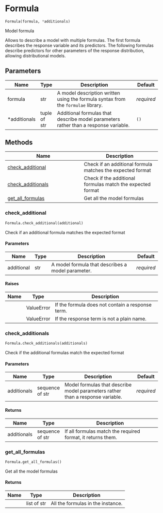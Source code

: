 # Formula { #bambi.Formula }

```python
Formula(formula, *additionals)
```

Model formula

Allows to describe a model with multiple formulas. The first formula describes the response
variable and its predictors. The following formulas describe predictors for other parameters
of the response distribution, allowing distributional models.

## Parameters {.doc-section .doc-section-parameters}

| Name         | Type         | Description                                                                         | Default    |
|--------------|--------------|-------------------------------------------------------------------------------------|------------|
| formula      | str          | A model description written using the formula syntax from the `formulae` library.   | _required_ |
| *additionals | tuple of str | Additional formulas that describe model parameters rather than a response variable. | `()`       |

## Methods

| Name | Description |
| --- | --- |
| [check_additional](#bambi.Formula.check_additional) | Check if an additional formula matches the expected format |
| [check_additionals](#bambi.Formula.check_additionals) | Check if the additional formulas match the expected format |
| [get_all_formulas](#bambi.Formula.get_all_formulas) | Get all the model formulas |

### check_additional { #bambi.Formula.check_additional }

```python
Formula.check_additional(additional)
```

Check if an additional formula matches the expected format

#### Parameters {.doc-section .doc-section-parameters}

| Name       | Type   | Description                                       | Default    |
|------------|--------|---------------------------------------------------|------------|
| additional | str    | A model formula that describes a model parameter. | _required_ |

#### Raises {.doc-section .doc-section-raises}

| Name   | Type       | Description                                      |
|--------|------------|--------------------------------------------------|
|        | ValueError | If the formula does not contain a response term. |
|        | ValueError | If the response term is not a plain name.        |

### check_additionals { #bambi.Formula.check_additionals }

```python
Formula.check_additionals(additionals)
```

Check if the additional formulas match the expected format

#### Parameters {.doc-section .doc-section-parameters}

| Name        | Type            | Description                                                                    | Default    |
|-------------|-----------------|--------------------------------------------------------------------------------|------------|
| additionals | sequence of str | Model formulas that describe model parameters rather than a response variable. | _required_ |

#### Returns {.doc-section .doc-section-returns}

| Name        | Type            | Description                                                 |
|-------------|-----------------|-------------------------------------------------------------|
| additionals | sequence of str | If all formulas match the required format, it returns them. |

### get_all_formulas { #bambi.Formula.get_all_formulas }

```python
Formula.get_all_formulas()
```

Get all the model formulas

#### Returns {.doc-section .doc-section-returns}

| Name   | Type        | Description                       |
|--------|-------------|-----------------------------------|
|        | list of str | All the formulas in the instance. |